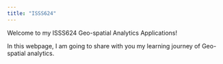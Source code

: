 ```yaml
---
title: "ISSS624"
---
```


Welcome to my ISSS624 Geo-spatial Analytics Applications!

In this webpage, I am going to share with you my learning journey of Geo-spatial analytics.
